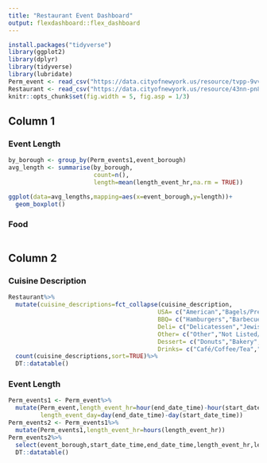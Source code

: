 ```yaml
---
title: "Restaurant Event Dashboard"
output: flexdashboard::flex_dashboard
---
```


```r
install.packages("tidyverse")
library(ggplot2)
library(dplyr)
library(tidyverse)
library(lubridate)
Perm_event <- read_csv("https://data.cityofnewyork.us/resource/tvpp-9vvx.csv")
Restaurant <- read_csv("https://data.cityofnewyork.us/resource/43nn-pn8j.csv")
knitr::opts_chunk$set(fig.width = 5, fig.asp = 1/3)
```

## Column 1

### Event Length

```r
by_borough <- group_by(Perm_events1,event_borough)
avg_length <- summarise(by_borough,
                        count=n(),
                        length=mean(length_event_hr,na.rm = TRUE))

ggplot(data=avg_lengths,mapping=aes(x=event_borough,y=length))+
  geom_boxplot()

```

### Food

```r

```

## Column 2

### Cuisine Description

```r
Restaurant%>%
  mutate(cuisine_descriptions=fct_collapse(cuisine_description,
                                          USA= c("American","Bagels/Pretzels"),
                                          BBQ= c("Hamburgers","Barbecue","Tex-Mex","Steak","Hotdogs/Pretzels"),
                                          Deli= c("Delicatessen","Jewish/Kosher"),
                                          Other= c("Other","Not Listed/Not Applicable"),
                                          Dessert= c("Donuts","Bakery","Ice Cream, Gelato, Yogurt, Ices"),
                                          Drinks= c("Café/Coffee/Tea","Juice, Smoothies, Fruit Salads","Bottled beverages, including water, sodas, juices, etc.")))%>%
  count(cuisine_descriptions,sort=TRUE)%>%
  DT::datatable()
```

### Event Length 

```r
Perm_events1 <- Perm_event%>%
  mutate(Perm_event,length_event_hr=hour(end_date_time)-hour(start_date_time),
         length_event_day=day(end_date_time)-day(start_date_time))
Perm_events2 <- Perm_events1%>%
  mutate(Perm_events1,length_event_hr=hours(length_event_hr))
Perm_events2%>%
  select(event_borough,start_date_time,end_date_time,length_event_hr,length_event_day)%>%
  DT::datatable()
```
